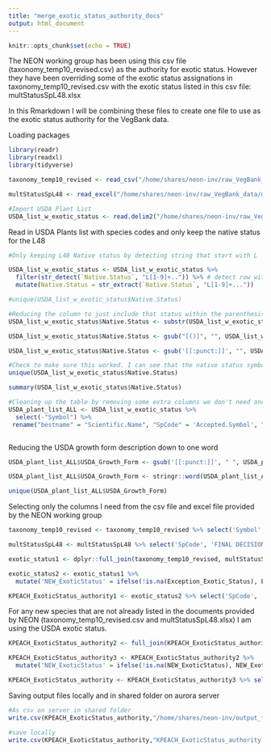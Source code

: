 ```yaml
---
title: "merge_exotic_status_authority_docs"
output: html_document
---
```


```r
knitr::opts_chunk$set(echo = TRUE)
```

The NEON working group has been using this csv file (taxonomy_temp10_revised.csv) as the authority for exotic status. However they have been overriding some of the exotic status assignations in taxonomy_temp10_revised.csv with the exotic status listed in this csv file: multStatusSpL48.xlsx

In this Rmarkdown I will be combining these files to create one file to use as the exotic status authority for the VegBank data. 

Loading packages

```r

library(readr)
library(readxl)
library(tidyverse)

```


```r

taxonomy_temp10_revised <- read_csv("/home/shares/neon-inv/raw_VegBank_data/taxonomy_temp10_revised.csv")

multStatusSpL48 <- read_excel("/home/shares/neon-inv/raw_VegBank_data/multStatusSpL48.xlsx")

#Import USDA Plant List 
USDA_list_w_exotic_status <- read.delim2("/home/shares/neon-inv/raw_VegBank_data/USDA_Plant_List_020821.txt",  sep = ",")


```

Read in USDA Plants list with species codes and only keep the native status for the L48

```r

#Only keeping L48 Native status by detecting string that start with L

USDA_list_w_exotic_status <- USDA_list_w_exotic_status %>%
  filter(str_detect(`Native.Status`, "L[1-9]+..")) %>% # detect row with site tag
  mutate(Native.Status = str_extract(`Native.Status`, "L[1-9]+..."))

#unique(USDA_list_w_exotic_status$Native.Status)

#Reducing the column to just include that status within the parenthesis ex. L48(N) = N
USDA_list_w_exotic_status$Native.Status <- substr(USDA_list_w_exotic_status$Native.Status, 5, 7)

USDA_list_w_exotic_status$Native.Status <- gsub("[()]", "", USDA_list_w_exotic_status$Native.Status)

USDA_list_w_exotic_status$Native.Status <- gsub('[[:punct:]]', "", USDA_list_w_exotic_status$Native.Status)

#Check to make sure this worked. I can see that the native status symbols that remain are "I", "N", "NI" and "W". I will have to ask the NEON team what they want to do about the 'Waif' status individuals if they are present. There are only 16 waifs and 19 NI's so its mostly I and N species. 
unique(USDA_list_w_exotic_status$Native.Status)

summary(USDA_list_w_exotic_status$Native.Status)

#Cleaning up the table by removing some extra columns we don't need and renaming others
USDA_plant_list_ALL <- USDA_list_w_exotic_status %>%
  select(-"Symbol") %>%
 rename("bestname" = "Scientific.Name", "SpCode" = 'Accepted.Symbol', "USDA_Exotic_Status" = "Native.Status", "USDA_Growth_Form" = "Growth.Habit", "USDA_Duration" = "Duration") 



```

Reducing the USDA growth form description down to one word

```r

USDA_plant_list_ALL$USDA_Growth_Form <- gsub('[[:punct:]]', " ", USDA_plant_list_ALL$USDA_Growth_Form)

USDA_plant_list_ALL$USDA_Growth_Form <- stringr::word(USDA_plant_list_ALL$USDA_Growth_Form, 1)

unique(USDA_plant_list_ALL$USDA_Growth_Form)

```

Selecting only the columns I need from the csv file and excel file provided by the NEON working group

```r

taxonomy_temp10_revised <- taxonomy_temp10_revised %>% select('Symbol', 'inv_L48', 'GrowthForm', 'bestname') %>% rename('SpCode' = 'Symbol', 'NEON_GrowthForm' = 'GrowthForm')

multStatusSpL48 <- multStatusSpL48 %>% select('SpCode', 'FINAL DECISION (L48)') %>% rename('Exception_Exotic_Status' = 'FINAL DECISION (L48)')

exotic_status1 <- dplyr::full_join(taxonomy_temp10_revised, multStatusSpL48, by = 'SpCode')

exotic_status2 <- exotic_status1 %>%
  mutate('NEW_ExoticStatus' = ifelse(!is.na(Exception_Exotic_Status), Exception_Exotic_Status, inv_L48))

KPEACH_ExoticStatus_authority1 <- exotic_status2 %>% select('SpCode', 'NEW_ExoticStatus', 'NEON_GrowthForm', 'bestname')


```

For any new species that are not already listed in the documents provided by NEON (taxonomy_temp10_revised.csv and multStatusSpL48.xlsx) I am using the USDA exotic status.

```r

KPEACH_ExoticStatus_authority2 <- full_join(KPEACH_ExoticStatus_authority1, USDA_plant_list_ALL, by = 'bestname')

KPEACH_ExoticStatus_authority3 <- KPEACH_ExoticStatus_authority2 %>%
  mutate('NEW_ExoticStatus' = ifelse(!is.na(NEW_ExoticStatus), NEW_ExoticStatus, USDA_Exotic_Status))

KPEACH_ExoticStatus_authority <- KPEACH_ExoticStatus_authority3 %>% select(-'SpCode.y') %>% rename('SpCode' = 'SpCode.x')

```



Saving output files locally and in shared folder on aurora server
```r

#As csv on server in shared folder
write.csv(KPEACH_ExoticStatus_authority,"/home/shares/neon-inv/output_files/KPEACH_ExoticStatus_authority.csv", row.names = FALSE)

#save locally
write.csv(KPEACH_ExoticStatus_authority,"KPEACH_ExoticStatus_authority.csv", row.names = FALSE)

```

